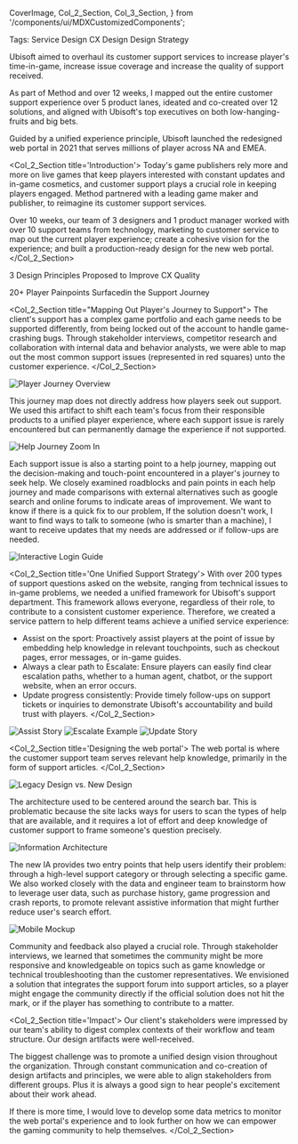   CoverImage,
  Col_2_Section,
  Col_3_Section,
} from '/components/ui/MDXCustomizedComponents';

<CoverImage src="https://res.cloudinary.com/dtrdipypb/image/upload/v1713838420/Ubisoft/UbisoftCover_rgmguf.png" />

Tags:
Service Design
CX Design
Design Strategy

Ubisoft aimed to overhaul its customer support services to increase player's time-in-game, increase issue coverage and increase the quality of support received. 

As part of Method and over 12 weeks, I mapped out the entire customer support experience over 5 product lanes, ideated and co-created over 12 solutions, and aligned with Ubisoft's top executives on both low-hanging-fruits and big bets.

Guided by a unified experience principle, Ubisoft launched the redesigned web portal in 2021 that serves millions of player across NA and EMEA.

<Col_2_Section title='Introduction'>
Today's game publishers rely more and more on live games that keep players interested with constant updates and in-game cosmetics, and customer support plays a crucial role in keeping players engaged. Method partnered with a leading game maker and publisher, to reimagine its customer support services.

Over 10 weeks, our team of 3 designers and 1 product manager worked with over 10 support teams from technology, marketing to customer service to map out the current player experience; create a cohesive vision for the experience; and built a production-ready design for the new web portal.
</Col_2_Section>

3
Design Principles Proposed to
Improve CX Quality

20+
Player Painpoints Surfacedin the Support Journey

<Col_2_Section title="Mapping Out Player's Journey to Support">
The client's support has a complex game portfolio and each game needs to be supported differently, from being locked out of the account to handle game-crashing bugs. Through stakeholder interviews, competitor research and collaboration with internal data and behavior analysts, we were able to map out the most common support issues (represented in red squares) unto the customer experience.
</Col_2_Section>

![Player Journey Overview](https://res.cloudinary.com/dtrdipypb/image/upload/v1713838424/Ubisoft/Ubisoft_Player_Journey_hafrzr.png)

This journey map does not directly address how players seek out support. We used this artifact to shift each team's focus from their responsible products to a unified player experience, where each support issue is rarely encountered but can permanently damage the experience if not supported.

![Help Journey Zoom In](https://res.cloudinary.com/dtrdipypb/image/upload/v1713838408/Ubisoft/ubisoft_help_journey_moopuw.png)

Each support issue is also a starting point to a help journey, mapping out the decision-making and touch-point encountered in a player's journey to seek help. We closely examined roadblocks and pain points in each help journey and made comparisons with external alternatives such as google search and online forums to indicate areas of improvement.
We want to know if there is a quick fix to our problem,
If the solution doesn't work, I want to find ways to talk to someone (who is smarter than a machine),
I want to receive updates that my needs are addressed or if follow-ups are needed.

![Interactive Login Guide](https://res.cloudinary.com/dtrdipypb/image/upload/v1713838405/Ubisoft/Ubisoft_guide_vvmbqq.png)

<Col_2_Section title='One Unified Support Strategy'>
With over 200 types of support questions asked on the website, ranging from technical issues to in-game problems, we needed a unified framework for Ubisoft's support department. This framework allows everyone, regardless of their role, to contribute to a consistent customer experience. Therefore, we created a service pattern to help different teams achieve a unified service experience:
- Assist on the sport: Proactively assist players at the point of issue by embedding help knowledge in relevant touchpoints, such as checkout pages, error messages, or in-game guides.
- Always a clear path to Escalate: Ensure players can easily find clear escalation paths, whether to a human agent, chatbot, or the support website, when an error occurs.
- Update progress consistently: Provide timely follow-ups on support tickets or inquiries to demonstrate Ubisoft's accountability and build trust with players.
</Col_2_Section>

![Assist Story](https://res.cloudinary.com/dtrdipypb/image/upload/v1713838393/Ubisoft/UbiHelp_Content_Types_wjskct.png)
![Escalate Example](https://res.cloudinary.com/dtrdipypb/image/upload/v1713838412/Ubisoft/UbiHelp_Content_Types-2_kemaa2.png)
![Update Story](https://res.cloudinary.com/dtrdipypb/image/upload/v1713838397/Ubisoft/UbiHelp_Content_Types-1_usgyzk.png)

<Col_2_Section title='Designing the web portal'>
The web portal is where the customer support team serves relevant help knowledge, primarily in the form of support articles.
</Col_2_Section>

![Legacy Design vs. New Design](https://res.cloudinary.com/dtrdipypb/image/upload/v1713838416/Ubisoft/Ubisoft_comparision_b8xtso.png)

The architecture used to be centered around the search bar. This is problematic because the site lacks ways for users to scan the types of help that are available, and it requires a lot of effort and deep knowledge of customer support to frame someone's question precisely.

![Information Architecture](https://res.cloudinary.com/dtrdipypb/image/upload/v1713838401/Ubisoft/Ubisoft_IA_hcrqyi.png)

The new IA provides two entry points that help users identify their problem: through a high-level support category or through selecting a specific game. We also worked closely with the data and engineer team to brainstorm how to leverage user data, such as purchase history, game progression and crash reports, to promote relevant assistive information that might further reduce user's search effort.

![Mobile Mockup](https://res.cloudinary.com/dtrdipypb/image/upload/v1713838432/Ubisoft/Ubisoft_mobilemockup_nstudw.png)

Community and feedback also played a crucial role. Through stakeholder interviews, we learned that sometimes the community might be more responsive and knowledgeable on topics such as game knowledge or technical troubleshooting than the customer representatives. We envisioned a solution that integrates the support forum into support articles, so a player might engage the community directly if the official solution does not hit the mark, or if the player has something to contribute to a matter.

<Col_2_Section title='Impact'>
Our client's stakeholders were impressed by our team's ability to digest complex contexts of their workflow and team structure. Our design artifacts were well-received.

The biggest challenge was to promote a unified design vision throughout the organization. Through constant communication and co-creation of design artifacts and principles, we were able to align stakeholders from different groups. Plus it is always a good sign to hear people's excitement about their work ahead.

If there is more time, I would love to develop some data metrics to monitor the web portal's experience and to look further on how we can empower the gaming community to help themselves.
</Col_2_Section>
